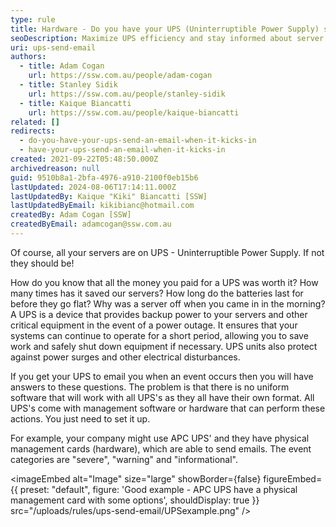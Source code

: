 ```yaml
---
type: rule
title: Hardware - Do you have your UPS (Uninterruptible Power Supply) send an email when it kicks in?
seoDescription: Maximize UPS efficiency and stay informed about server status with customizable email notifications.
uri: ups-send-email
authors:
  - title: Adam Cogan
    url: https://ssw.com.au/people/adam-cogan
  - title: Stanley Sidik
    url: https://ssw.com.au/people/stanley-sidik
  - title: Kaique Biancatti
    url: https://ssw.com.au/people/kaique-biancatti
related: []
redirects:
  - do-you-have-your-ups-send-an-email-when-it-kicks-in
  - have-your-ups-send-an-email-when-it-kicks-in
created: 2021-09-22T05:48:50.000Z
archivedreason: null
guid: 9510b8a1-2bfa-4976-a910-2100f0eb15b6
lastUpdated: 2024-08-06T17:14:11.000Z
lastUpdatedBy: Kaique "Kiki" Biancatti [SSW]
lastUpdatedByEmail: kikibianc@hotmail.com
createdBy: Adam Cogan [SSW]
createdByEmail: adamcogan@ssw.com.au
---
```

Of course, all your servers are on UPS - Uninterruptible Power Supply. If not they should be!

How do you know that all the money you paid for a UPS was worth it? How many times has it saved our servers? How long do the batteries last for before they go flat? Why was a server off when you came in in the morning?
A UPS is a device that provides backup power to your servers and other critical equipment in the event of a power outage. It ensures that your systems can continue to operate for a short period, allowing you to save work and safely shut down equipment if necessary. UPS units also protect against power surges and other electrical disturbances.

If you get your UPS to email you when an event occurs then you will have answers to these questions.
The problem is that there is no uniform software that will work with all UPS's as they all have their own format.
All UPS's come with management software or hardware that can perform these actions. You just need to set it up.

For example, your company might use APC UPS' and they have physical management cards (hardware), which are able to send emails. The event categories are "severe", "warning" and "informational".


<imageEmbed
  alt="Image"
  size="large"
  showBorder={false}
  figureEmbed={{
    preset: "default",
    figure: 'Good example - APC UPS have a physical management card with some options',
    shouldDisplay: true
  }}
  src="/uploads/rules/ups-send-email/UPSexample.png"
/>
